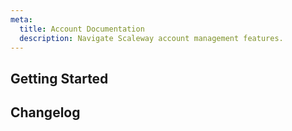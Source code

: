 ```yaml
---
meta:
  title: Account Documentation
  description: Navigate Scaleway account management features.
---
```


<ProductHeader
   productName="Account"
   productLogo="accountBilling"
   description="Creating your Scaleway account gives you access to the Scaleway ecosystem via the Scaleway console and Scaleway API to create, deploy, and scale our products and services with ease."
   url="/console/account/quickstart/"
   label="Scaleway account quickstart"
/>

## Getting Started

<Grid>
    <SummaryCard
        title="Quickstart"
        icon="rocket"
        description="Discover how to create an account in a few easy steps."
        label="View Quickstart"
        url="/console/account/quickstart/"
    />
    <SummaryCard
        title="Concepts"
        icon="info"
        description="Core concepts that give you a better understanding of your Scaleway account."
        label="View Concepts"
        url="/console/account/concepts/"
    />
    <SummaryCard
        title="How-Tos"
        icon="help-circle-outline"
        description="Learn how to manage your Scaleway account using the Scaleway console."
        label="View How-Tos"
        url="/console/account/how-to/"
    />
    <SummaryCard
        title="Additional Content"
        icon="book-open-outline"
        description="Go further with detailed, in-depth information on Scaleway accounts."
        label="View Additional Content"
        url="/console/account/reference-content/"
    />
</Grid>


<ClickableBanner
    productLogo="cli"
    title="Account API"
    description="Manage your Scaleway account using the Scaleway API."
    url="https://www.scaleway.com/en/developers/api/account/project-api/"
    label="Go to Account API"
/>

## Changelog

<ChangelogList
    productName="console"
    numberOfChanges={3}
/>
